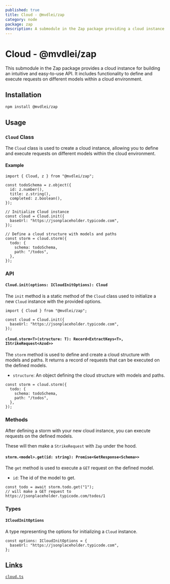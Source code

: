 ```yaml
---
published: true
title: Cloud - @mvdlei/zap
category: node
package: zap
description: A submodule in the Zap package providing a cloud instance for an intuitive and easy to use API.
---
```


# Cloud - @mvdlei/zap

This submodule in the Zap package provides a cloud instance for building an intuitive and easy-to-use API. It includes functionality to define and execute requests on different models within a cloud environment.

## Installation

```bash
npm install @mvdlei/zap
```

## Usage

### `Cloud` Class

The `Cloud` class is used to create a cloud instance, allowing you to define and execute requests on different models within the cloud environment.

#### Example

```tsx
import { Cloud, z } from "@mvdlei/zap";

const todoSchema = z.object({
  id: z.number(),
  title: z.string(),
  completed: z.boolean(),
});

// Initialize Cloud instance
const cloud = Cloud.init({
  baseUrl: "https://jsonplaceholder.typicode.com",
});

// Define a cloud structure with models and paths
const storm = cloud.storm({
  todo: {
    schema: todoSchema,
    path: "/todos",
  },
});
```

### API

#### `Cloud.init(options: ICloudInitOptions): Cloud`

The `init` method is a static method of the `Cloud` class used to initialize a new `Cloud` instance with the provided options.

```tsx
import { Cloud } from "@mvdlei/zap";

const cloud = Cloud.init({
  baseUrl: "https://jsonplaceholder.typicode.com",
});
```

#### `cloud.storm<T>(structure: T): Record<ExtractKeys<T>, IStrikeRequest<Azod>>`

The `storm` method is used to define and create a cloud structure with models and paths. It returns a record of requests that can be executed on the defined models.

- `structure`: An object defining the cloud structure with models and paths.

```tsx
const storm = cloud.storm({
  todo: {
    schema: todoSchema,
    path: "/todos",
  },
});
```

### Methods

After defining a storm with your new cloud instance, you can execute requests on the defined models.

These will then make a `StrikeRequest` with `Zap` under the hood.

#### `storm.<model>.get(id: string): Promise<GetResponse<Schema>>`

The `get` method is used to execute a `GET` request on the defined model.

- `id`: The id of the model to get.

```tsx
const todo = await storm.todo.get("1");
// will make a GET request to https://jsonplaceholder.typicode.com/todos/1
```

### Types

#### `ICloudInitOptions`

A type representing the options for initializing a `Cloud` instance.

```tsx
const options: ICloudInitOptions = {
  baseUrl: "https://jsonplaceholder.typicode.com",
};
```

## Links

[`cloud.ts`](https://github.com/m10rten/suite/tree/main/packages/zap/src/cloud.ts)
